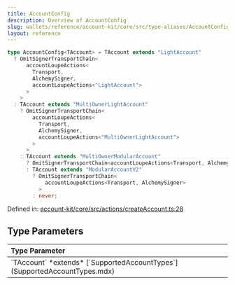 ```yaml
---
title: AccountConfig
description: Overview of AccountConfig
slug: wallets/reference/account-kit/core/src/type-aliases/AccountConfig
layout: reference
---
```


```ts
type AccountConfig<TAccount> = TAccount extends "LightAccount"
  ? OmitSignerTransportChain<
      accountLoupeActions<
        Transport,
        AlchemySigner,
        accountLoupeActions<"LightAccount">
      >
    >
  : TAccount extends "MultiOwnerLightAccount"
    ? OmitSignerTransportChain<
        accountLoupeActions<
          Transport,
          AlchemySigner,
          accountLoupeActions<"MultiOwnerLightAccount">
        >
      >
    : TAccount extends "MultiOwnerModularAccount"
      ? OmitSignerTransportChain<accountLoupeActions<Transport, AlchemySigner>>
      : TAccount extends "ModularAccountV2"
        ? OmitSignerTransportChain<
            accountLoupeActions<Transport, AlchemySigner>
          >
        : never;
```

Defined in: [account-kit/core/src/actions/createAccount.ts:28](https://github.com/alchemyplatform/aa-sdk/blob/4987bdd63823427c48ec21401b71fa3cfc2d0675/account-kit/core/src/actions/createAccount.ts#L28)

## Type Parameters

<table>
  <thead>
    <tr>
      <th align="left">Type Parameter</th>
    </tr>
  </thead>

  <tbody>
    <tr>
      <td>
        `TAccount` *extends* [`SupportedAccountTypes`](SupportedAccountTypes.mdx)
      </td>
    </tr>
  </tbody>
</table>
